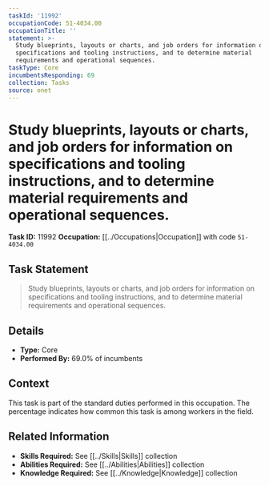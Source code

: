 ```yaml
---
taskId: '11992'
occupationCode: 51-4034.00
occupationTitle: ''
statement: >-
  Study blueprints, layouts or charts, and job orders for information on
  specifications and tooling instructions, and to determine material
  requirements and operational sequences.
taskType: Core
incumbentsResponding: 69
collection: Tasks
source: onet
---
```

# Study blueprints, layouts or charts, and job orders for information on specifications and tooling instructions, and to determine material requirements and operational sequences.

**Task ID:** 11992
**Occupation:** [[../Occupations|Occupation]] with code `51-4034.00`

## Task Statement

> Study blueprints, layouts or charts, and job orders for information on specifications and tooling instructions, and to determine material requirements and operational sequences.

## Details

- **Type:** Core
- **Performed By:** 69.0% of incumbents

## Context

This task is part of the standard duties performed in this occupation. The percentage indicates how common this task is among workers in the field.

## Related Information

- **Skills Required:** See [[../Skills|Skills]] collection
- **Abilities Required:** See [[../Abilities|Abilities]] collection
- **Knowledge Required:** See [[../Knowledge|Knowledge]] collection
